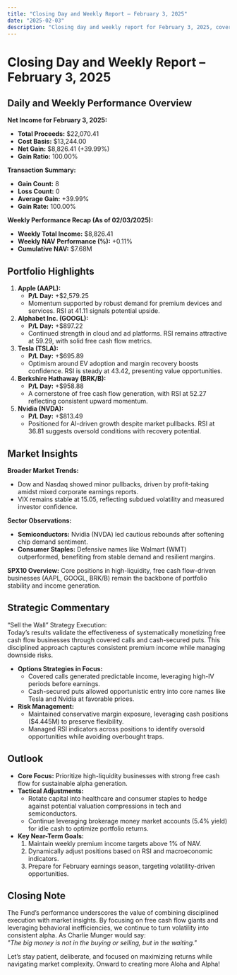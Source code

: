 ```yaml
---
title: "Closing Day and Weekly Report – February 3, 2025"
date: "2025-02-03"
description: "Closing day and weekly report for February 3, 2025, covering performance overview, transaction summary, and portfolio highlights."
---
```


# Closing Day and Weekly Report – February 3, 2025

## Daily and Weekly Performance Overview

**Net Income for February 3, 2025:**
- **Total Proceeds:** $22,070.41  
- **Cost Basis:** $13,244.00  
- **Net Gain:** $8,826.41 (+39.99%)  
- **Gain Ratio:** 100.00%

**Transaction Summary:**
- **Gain Count:** 8  
- **Loss Count:** 0  
- **Average Gain:** +39.99%  
- **Gain Rate:** 100.00%

**Weekly Performance Recap (As of 02/03/2025):**
- **Weekly Total Income:** $8,826.41  
- **Weekly NAV Performance (%):** +0.11%  
- **Cumulative NAV:** $7.68M

## Portfolio Highlights

1. **Apple (AAPL):**  
   - **P/L Day:** +$2,579.25  
   - Momentum supported by robust demand for premium devices and services. RSI at 41.11 signals potential upside.
2. **Alphabet Inc. (GOOGL):**  
   - **P/L Day:** +$897.22  
   - Continued strength in cloud and ad platforms. RSI remains attractive at 59.29, with solid free cash flow metrics.
3. **Tesla (TSLA):**  
   - **P/L Day:** +$695.89  
   - Optimism around EV adoption and margin recovery boosts confidence. RSI is steady at 43.42, presenting value opportunities.
4. **Berkshire Hathaway (BRK/B):**  
   - **P/L Day:** +$958.88  
   - A cornerstone of free cash flow generation, with RSI at 52.27 reflecting consistent upward momentum.
5. **Nvidia (NVDA):**  
   - **P/L Day:** +$813.49  
   - Positioned for AI-driven growth despite market pullbacks. RSI at 36.81 suggests oversold conditions with recovery potential.

## Market Insights

**Broader Market Trends:**
- Dow and Nasdaq showed minor pullbacks, driven by profit-taking amidst mixed corporate earnings reports.
- VIX remains stable at 15.05, reflecting subdued volatility and measured investor confidence.

**Sector Observations:**
- **Semiconductors:** Nvidia (NVDA) led cautious rebounds after softening chip demand sentiment.
- **Consumer Staples:** Defensive names like Walmart (WMT) outperformed, benefiting from stable demand and resilient margins.

**SPX10 Overview:**
Core positions in high-liquidity, free cash flow-driven businesses (AAPL, GOOGL, BRK/B) remain the backbone of portfolio stability and income generation.

## Strategic Commentary

“Sell the Wall” Strategy Execution:  
Today’s results validate the effectiveness of systematically monetizing free cash flow businesses through covered calls and cash-secured puts. This disciplined approach captures consistent premium income while managing downside risks.

- **Options Strategies in Focus:**
  - Covered calls generated predictable income, leveraging high-IV periods before earnings.
  - Cash-secured puts allowed opportunistic entry into core names like Tesla and Nvidia at favorable prices.
- **Risk Management:**
  - Maintained conservative margin exposure, leveraging cash positions ($4.445M) to preserve flexibility.
  - Managed RSI indicators across positions to identify oversold opportunities while avoiding overbought traps.

## Outlook

- **Core Focus:** Prioritize high-liquidity businesses with strong free cash flow for sustainable alpha generation.
- **Tactical Adjustments:**
  - Rotate capital into healthcare and consumer staples to hedge against potential valuation compressions in tech and semiconductors.
  - Continue leveraging brokerage money market accounts (5.4% yield) for idle cash to optimize portfolio returns.
- **Key Near-Term Goals:**
  1. Maintain weekly premium income targets above 1% of NAV.
  2. Dynamically adjust positions based on RSI and macroeconomic indicators.
  3. Prepare for February earnings season, targeting volatility-driven opportunities.

## Closing Note

The Fund’s performance underscores the value of combining disciplined execution with market insights. By focusing on free cash flow giants and leveraging behavioral inefficiencies, we continue to turn volatility into consistent alpha. As Charlie Munger would say:  
*"The big money is not in the buying or selling, but in the waiting."*

Let’s stay patient, deliberate, and focused on maximizing returns while navigating market complexity. Onward to creating more Aloha and Alpha!
